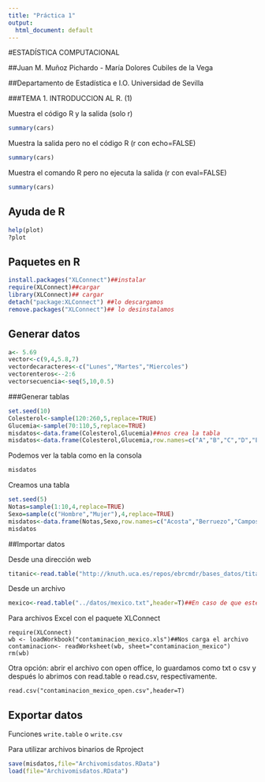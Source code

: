 ```yaml
---
title: "Práctica 1"
output:
  html_document: default
---
```


#ESTADÍSTICA COMPUTACIONAL

##Juan M. Muñoz Pichardo - María Dolores Cubiles de la Vega

##Departamento de Estadística e I.O. Universidad de Sevilla
 
###TEMA 1. INTRODUCCION AL R. (1)

Muestra el código R y la salida (solo r)
```r
summary(cars)
```

Muestra la salida pero no el código R (r con echo=FALSE)
```r
summary(cars)
```

Muestra el comando R pero no ejecuta la salida (r con eval=FALSE)
```r
summary(cars)
```



## Ayuda de R

```r
help(plot)
?plot
```

## Paquetes en R

```r
install.packages("XLConnect")##instalar
require(XLConnect)##cargar 
library(XLConnect)## cargar
detach("package:XLConnect") ##lo descargamos
remove.packages("XLConnect")## lo desinstalamos
```


## Generar datos

```r
a<- 5.69
vector<-c(9,4,5.8,7)
vectordecaracteres<-c("Lunes","Martes","Miercoles")
vectorenteros<--2:6
vectorsecuencia<-seq(5,10,0.5)

```

###Generar tablas

```r
set.seed(10)
Colesterol<-sample(120:260,5,replace=TRUE)
Glucemia<-sample(70:110,5,replace=TRUE)
misdatos<-data.frame(Colesterol,Glucemia)##nos crea la tabla
misdatos<-data.frame(Colesterol,Glucemia,row.names=c("A","B","C","D","E"))##etiquetar a los individuos
```

Podemos ver la tabla como en la consola

```r
misdatos
```

Creamos una tabla

```r
set.seed(5)
Notas=sample(1:10,4,replace=TRUE)
Sexo=sample(c("Hombre","Mujer"),4,replace=TRUE)
misdatos<-data.frame(Notas,Sexo,row.names=c("Acosta","Berruezo","Campos","Dominguez"))
misdatos
```

##Importar datos

Desde una dirección web

```r
titanic<-read.table("http://knuth.uca.es/repos/ebrcmdr/bases_datos/titanic.dat")
```

Desde un archivo
````r
mexico<-read.table("../datos/mexico.txt",header=T)##En caso de que esté en el directorio de trabajo
````

Para archivos Excel con el paquete XLConnect
```
require(XLConnect)
wb <- loadWorkbook("contaminacion_mexico.xls")##Nos carga el archivo
contaminacion<- readWorksheet(wb, sheet="contaminacion_mexico")
rm(wb)
```

Otra opción: abrir el archivo con open office, lo guardamos como txt o csv y después lo abrimos con read.table o read.csv, respectivamente.

```
read.csv("contaminacion_mexico_open.csv",header=T)
```


## Exportar datos

Funciones `write.table` o `write.csv`

Para utilizar archivos binarios de Rproject
```r
save(misdatos,file="Archivomisdatos.RData")
load(file="Archivomisdatos.RData")
```
